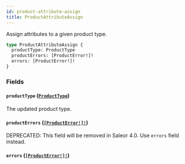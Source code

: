 ```yaml
---
id: product-attribute-assign
title: ProductAttributeAssign
---
```


Assign attributes to a given product type.

```graphql
type ProductAttributeAssign {
  productType: ProductType
  productErrors: [ProductError!]!
  errors: [ProductError!]!
}
```

### Fields

#### `productType` ([`ProductType`](../../../developer/api-reference/objects/product-type))

The updated product type.

#### `productErrors` ([`[ProductError!]!`](../../../developer/api-reference/objects/product-error))

<span class="badge badge--warning">DEPRECATED: This field will be removed in Saleor 4.0. Use `errors` field instead.</span>

#### `errors` ([`[ProductError!]!`](../../../developer/api-reference/objects/product-error))
